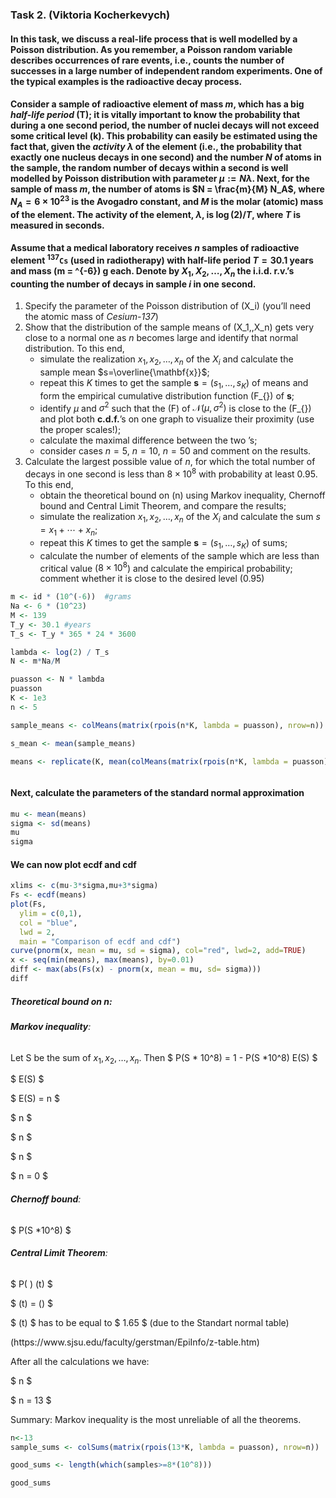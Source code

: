 ### Task 2.  (Viktoria Kocherkevych)
#### 		In this task, we discuss a real-life process that is well modelled by a Poisson distribution. As you remember, a Poisson random variable describes occurrences of rare events, i.e., counts the number of successes in a large number of independent random experiments. One of the typical examples is the __radioactive decay__ process.
		
#### Consider a sample of radioactive element of mass $m$, which has a big _half-life period_ \(T\); it is vitally important to know the probability that during a one second period, the number of nuclei decays will not exceed some critical level \(k\). This probability can easily be estimated using the fact that, given the _activity_ ${\lambda}$ of the element (i.e., the probability that exactly one nucleus decays in one second) and the number $N$ of atoms in the sample, the random number of decays within a second is well modelled by Poisson distribution with parameter $\mu:=N\lambda$. Next, for the sample of mass $m$, the number of atoms is $N = \frac{m}{M} N_A$, where $N_A = 6 \times 10^{23}$ is the Avogadro constant, and $M$ is the molar (atomic) mass of the element. The activity of the element, $\lambda$, is $\log(2)/T$, where $T$ is measured in seconds. 

#### Assume that a medical laboratory receives $n$ samples of radioactive element ${{}^{137}}\mathtt{Cs}$ (used in radiotherapy) with half-life period $T = 30.1$ years and mass \(m = \mathtt{team\, id \,number} \times 10^{-6}\) g each. Denote by $X_1,X_2,\dots,X_n$ the __i.i.d.  r.v.__'s counting the number of decays in sample $i$ in one second. 

1.  Specify the parameter of the Poisson distribution of \(X_i\) (you'll need the atomic mass of _Cesium-137_)  
2.  Show that the distribution of the sample means of \(X_1,\dots,X_n\) gets very close to a normal one as $n$ becomes large and identify that normal distribution. To this end,
    +  simulate the realization $x_1,x_2,\dots,x_n$ of the $X_i$ and calculate the sample mean $s=\overline{\mathbf{x}}$;
    +  repeat this $K$ times to get the sample $\mathbf{s}=(s_1,\dots,s_K)$ of means and form the empirical cumulative distribution function \(\hat  F_{\mathbf{s}}\) of $\mathbf{s}$;
    +  identify $\mu$ and $\sigma^2$ such that the \textbf{c.d.f.} \(F\) of $\mathscr{N}(\mu,\sigma^2)$ is close to the \textbf{e.c.d.f.} \(\hat F_{\mathbf{s}}\) and plot both __c.d.f.__'s on one graph to visualize their proximity (use the proper scales!);
    +  calculate the maximal difference between the two \textbf{c.d.f.}'s;
    +  consider cases $n = 5$, $n = 10$, $n=50$ and comment on the results.   
3.  Calculate the largest possible value of $n$, for which the total number of decays in one second is less than $8 \times 10^8$ with probability at least $0.95$. To this end,  
    +  obtain the theoretical bound on \(n\) using Markov inequality, Chernoff bound and Central Limit Theorem, and compare the results;  
    +  simulate the realization $x_1,x_2,\dots,x_n$ of the $X_i$ and calculate the sum $s=x_1 + \cdots +x_n$;
    +  repeat this $K$ times to get the sample $\mathbf{s}=(s_1,\dots,s_K)$ of sums;
    +  calculate the number of elements of the sample which are less than critical value ($8 \times 10^8$) and calculate the empirical probability; comment whether it is close to the desired level \(0.95\)

```{r}

m <- id * (10^(-6))  #grams
Na <- 6 * (10^23)
M <- 139
T_y <- 30.1 #years
T_s <- T_y * 365 * 24 * 3600

lambda <- log(2) / T_s  
N <- m*Na/M

puasson <- N * lambda
puasson
K <- 1e3
n <- 5

sample_means <- colMeans(matrix(rpois(n*K, lambda = puasson), nrow=n))

s_mean <- mean(sample_means)

means <- replicate(K, mean(colMeans(matrix(rpois(n*K, lambda = puasson), nrow=n))))



```


#### Next, calculate the parameters of the standard normal approximation

```{r}

mu <- mean(means)
sigma <- sd(means)
mu
sigma
```

#### We can now plot ecdf and cdf

```{r}

xlims <- c(mu-3*sigma,mu+3*sigma)
Fs <- ecdf(means)
plot(Fs,
  ylim = c(0,1),
  col = "blue",
  lwd = 2,
  main = "Comparison of ecdf and cdf")
curve(pnorm(x, mean = mu, sd = sigma), col="red", lwd=2, add=TRUE)
x <- seq(min(means), max(means), by=0.01)
diff <- max(abs(Fs(x) - pnorm(x, mean = mu, sd= sigma)))
diff
```
##### Theoretical bound on n:

###### **Markov inequality**:
Let S be the sum of $x_1,x_2,\dots,x_n$. Then $ P(S \le 8 * 10^8) = 1 - P(S \ge8*10^8) \le \frac{1}{8*10^8} E(S) \ge 0.95$ 

$ \frac{1}{8*10^8} E(S) \le 0.05$

$ E(S) = \mu*n $

$ n \le \frac{4*10^7}{\mu} $

$ n \le \frac{4*10^7}{59888359}$

$ n \le 0.667 $

$ n = 0 $


###### **Chernoff bound**:

$ P(S \le 8*10^8) \le  $


###### **Central Limit Theorem**:

$ P(\frac{S_{n}-n\mu}{\sigma\sqrt{n}} \le \frac{8*10^8-n\mu}{\sigma\sqrt{n}}) \rightarrow \Phi(t) $

$ \Phi(t) = \Phi(\frac{8*10^8-n\mu}{\sigma\sqrt{n}})\ge 0.95 $

$ \Phi(t) $ has to be equal to $ 1.65 $ (due to the Standart normal table)

(https://www.sjsu.edu/faculty/gerstman/EpiInfo/z-table.htm)

After all the calculations we have:

$ n \approx 13.157 $

$ n = 13 $

Summary: Markov inequality is the most unreliable of all the theorems.

```{r}

n<-13
sample_sums <- colSums(matrix(rpois(13*K, lambda = puasson), nrow=n))

good_sums <- length(which(samples>=8*(10^8)))

good_sums


```

